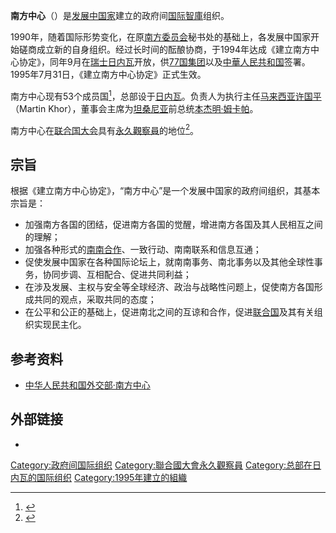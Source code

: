 {{Infobox Organization
|name         = 南方中心<br />The South Centre
|image        = South Centre.svg
|image_border = 
|size         = 
|caption      = 
|map          = 
|msize        = 
|mcaption     = 
|abbreviation = 
|motto        = 
|formation    = 1995年6月31日
|extinction   = 
|type         = 政府间[[国际组织|国际组织]]
|status       = 协议
|purpose      = 发展南方经济
|headquarters = {{CHE}}[[日内瓦|日内瓦]]
|location     = 
|region_served = 南半球发展中国家为主
|membership   = 51
|language     = [[英语|英语]]、[[法语|法语]]、[[西班牙语|西班牙语]]
|leader_title = 执行领导
|leader_name  = [[Martin_Khor|Martin Khor]]
|main_organ   = 
|parent_organization = 南方委员会
|affiliations = 
|num_staff    = 
|num_volunteers =
|budget       = 
|website      = http://www.southcentre.org/
|remarks      =
}}
'''南方中心'''（{{lang-en|The South Centre}}）是[[发展中国家|发展中国家]]建立的政府间[[国际组织|国际]][[智庫|智庫]]组织。

1990年，随着国际形势变化，在原[[南方委员会|南方委员会]]秘书处的基础上，各发展中国家开始磋商成立新的自身组织。经过长时间的酝酿协商，于1994年达成《建立南方中心协定》，同年9月在[[瑞士|瑞士]][[日内瓦|日内瓦]]开放，供[[77国集团|77国集团]]以及[[中華人民共和国|中華人民共和国]]签署。1995年7月31日，《建立南方中心协定》正式生效。

南方中心现有53个成员国<ref>{{cite web |url=http://www.southcentre.int/member-countries/ |title=Member Countries |access-date=2016-07-10 |publisher=The South Centre |language=en |archive-date=2021-01-08 |archive-url=https://web.archive.org/web/20210108224108/http://www.southcentre.int/member-countries/ |dead-url=no }}</ref>，总部设于[[日内瓦|日内瓦]]。负责人为执行主任[[马来西亚|马来西亚]][[许国平|许国平]]（Martin Khor），董事会主席为[[坦桑尼亚|坦桑尼亚]]前总统[[本杰明·姆卡帕|本杰明·姆卡帕]]。

南方中心在[[联合国大会|联合国大会]]具有[[聯合國大會觀察員列表|永久觀察員]]的地位<ref>{{cite web |url=http://www.un.org/en/sections/member-states/intergovernmental-organizations/index.html |title=Intergovernmental Organizations |access-date=2016-07-10 |archive-date=2016-04-04 |archive-url=https://web.archive.org/web/20160404185136/http://www.un.org/en/sections/member-states/intergovernmental-organizations/index.html |dead-url=no }}</ref>。

== 宗旨 ==
根据《建立南方中心协定》，“南方中心”是一个发展中国家的政府间组织，其基本宗旨是：

*加强南方各国的团结，促进南方各国的觉醒，增进南方各国及其人民相互之间的理解；
*加强各种形式的[[南南合作|南南合作]]、一致行动、南南联系和信息互通；
*促使发展中国家在各种国际论坛上，就南南事务、南北事务以及其他全球性事务，协同步调、互相配合、促进共同利益；
*在涉及发展、主权与安全等全球经济、政治与战略性问题上，促使南方各国形成共同的观点，采取共同的态度；
*在公平和公正的基础上，促进南北之间的互谅和合作，促进[[联合国|联合国]]及其有关组织实现民主化。

==参考资料==
{{reflist}}
*[http://www1.fmprc.gov.cn/chn/pds/gjhdq/gjhdqzz/lhg_44/ 中华人民共和国外交部·南方中心] {{Wayback|url=http://www1.fmprc.gov.cn/chn/pds/gjhdq/gjhdqzz/lhg_44/ |date=20120626164427 }}

==外部链接==
* {{Official}}
{{Authority control}}

{{DEFAULTSORT:N}}
[[Category:政府间国际组织|Category:政府间国际组织]]
[[Category:聯合國大會永久觀察員|Category:聯合國大會永久觀察員]]
[[Category:总部在日内瓦的国际组织|Category:总部在日内瓦的国际组织]]
[[Category:1995年建立的組織|Category:1995年建立的組織]]